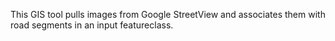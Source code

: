 This GIS tool pulls images from Google StreetView and associates them with road segments in an input featureclass.
